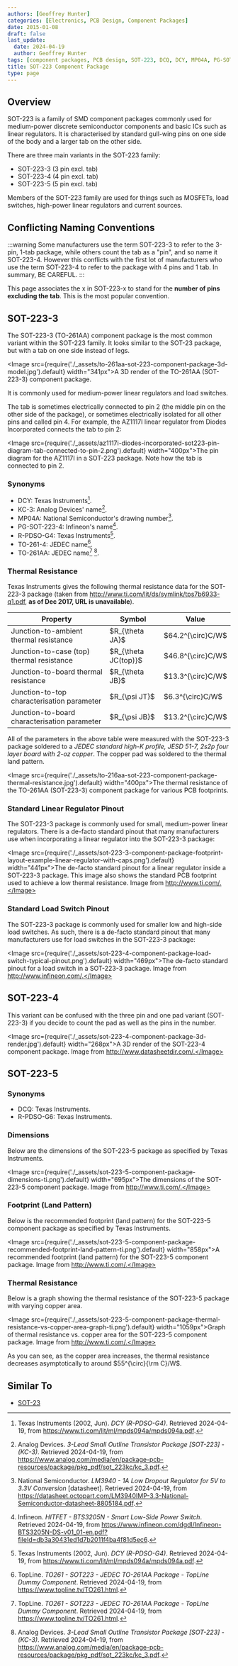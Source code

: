 ```yaml
---
authors: [Geoffrey Hunter]
categories: [Electronics, PCB Design, Component Packages]
date: 2015-01-08
draft: false
last_update:
  date: 2024-04-19
  author: Geoffrey Hunter
tags: [component packages, PCB design, SOT-223, DCQ, DCY, MP04A, PG-SOT-223-4, TO-261-4, R-PDSO-G6, footprint, land pattern, PCBs, dimensions, linear regulator]
title: SOT-223 Component Package
type: page
---
```


## Overview

SOT-223 is a family of SMD component packages commonly used for medium-power discrete semiconductor components and basic ICs such as linear regulators. It is characterised by standard gull-wing pins on one side of the body and a larger tab on the other side.

There are three main variants in the SOT-223 family:

* SOT-223-3 (3 pin excl. tab)
* SOT-223-4 (4 pin excl. tab)
* SOT-223-5 (5 pin excl. tab)

Members of the SOT-223 family are used for things such as MOSFETs, load switches, high-power linear regulators and current sources.

## Conflicting Naming Conventions

:::warning
Some manufacturers use the term SOT-223-3 to refer to the 3-pin, 1-tab package, while others count the tab as a "pin", and so name it SOT-223-4. However this conflicts with the first lot of manufacturers who use the term SOT-223-4 to refer to the package with 4 pins and 1 tab. In summary, BE CAREFUL.
:::

This page associates the x in SOT-223-x to stand for the **number of pins excluding the tab**. This is the most popular convention.

## SOT-223-3

The SOT-223-3 (TO-261AA) component package is the most common variant within the SOT-223 family. It looks similar to the SOT-23 package, but with a tab on one side instead of legs.

<Image src={require('./_assets/to-261aa-sot-223-component-package-3d-model.jpg').default} width="341px">A 3D render of the TO-261AA (SOT-223-3) component package.</Image>

It is commonly used for medium-power linear regulators and load switches.

The tab is sometimes electrically connected to pin 2 (the middle pin on the other side of the package), or sometimes electrically isolated for all other pins and called pin 4. For example, the AZ1117I linear regulator from Diodes Incorporated connects the tab to pin 2:

<Image src={require('./_assets/az1117i-diodes-incorporated-sot223-pin-diagram-tab-connected-to-pin-2.png').default} width="400px">The pin diagram for the AZ1117I in a SOT-223 package. Note how the tab is connected to pin 2.</Image>

### Synonyms

* DCY: Texas Instruments[^ti-sot-223-3].
* KC-3: Analog Devices' name[^analog-devices-sot-223].
* MP04A: National Semiconductor's drawing number[^national-semiconductor-lm3940-ldo-ds].
* PG-SOT-223-4: Infineon's name[^infineon-bts3205n-low-side-power-switch-ds].
* R-PDSO-G4: Texas Instruments[^ti-sot-223-3].
* TO-261-4: JEDEC name[^topline-to261-sot223].
* TO-261AA: JEDEC name[^topline-to261-sot223] [^analog-devices-sot-223].

### Thermal Resistance

Texas Instruments gives the following thermal resistance data for the SOT-223-3 package (taken from http://www.ti.com/lit/ds/symlink/tps7b6933-q1.pdf, **as of Dec 2017, URL is unavailable**).

<table>
  <thead>
    <tr>
      <th style={{ width: '150px' }}>Property</th>
      <th style={{ width: '150px' }}>Symbol</th>
      <th style={{ width: '150px' }}>Value</th>
    </tr>
  </thead>
<tbody >
<tr >
<td >Junction-to-ambient thermal resistance</td>
<td >$R_{\theta JA}$</td>
<td >$64.2^{\circ}C/W$</td>
</tr>
<tr >
<td >Junction-to-case (top) thermal resistance</td>
<td >$R_{\theta JC(top)}$</td>
<td >$46.8^{\circ}C/W$</td>
</tr>
<tr >
<td >Junction-to-board thermal resistance</td>
<td >$R_{\theta JB}$</td>
<td >$13.3^{\circ}C/W$</td>
</tr>
<tr >
<td >Junction-to-top characterisation parameter</td>
<td >$R_{\psi JT}$</td>
<td >$6.3^{\circ}C/W$</td>
</tr>
<tr >
<td >Junction-to-board characterisation parameter</td>
<td >$R_{\psi JB}$</td>
<td >$13.2^{\circ}C/W$</td>
</tr>
</tbody>
</table>

All of the parameters in the above table were measured with the SOT-223-3 package soldered to a _JEDEC standard high-K profile, JESD 51-7, 2s2p four layer board with 2-oz copper_. The copper pad was soldered to the thermal land pattern.

<Image src={require('./_assets/to-216aa-sot-223-component-package-thermal-resistance.jpg').default} width="400px">The thermal resistance of the TO-261AA (SOT-223-3) component package for various PCB footprints.</Image>

### Standard Linear Regulator Pinout

The SOT-223-3 package is commonly used for small, medium-power linear regulators. There is a de-facto standard pinout that many manufacturers use when incorporating a linear regulator into the SOT-223-3 package:

<Image src={require('./_assets/sot-223-3-component-package-footprint-layout-example-linear-regulator-with-caps.png').default} width="441px">The de-facto standard pinout for a linear regulator inside a SOT-223-3 package. This image also shows the standard PCB footprint used to achieve a low thermal resistance. Image from http://www.ti.com/.</Image>

### Standard Load Switch Pinout

The SOT-223-3 package is commonly used for smaller low and high-side load switches. As such, there is a de-facto standard pinout that many manufacturers use for load switches in the SOT-223-3 package:

<Image src={require('./_assets/sot-223-4-component-package-load-switch-typical-pinout.png').default} width="469px">The de-facto standard pinout for a load switch in a SOT-223-3 package. Image from http://www.infineon.com/.</Image>

## SOT-223-4

This variant can be confused with the three pin and one pad variant (SOT-223-3) if you decide to count the pad as well as the pins in the number.

<Image src={require('./_assets/sot-223-4-component-package-3d-render.jpg').default} width="268px">A 3D render of the SOT-223-4 component package. Image from http://www.datasheetdir.com/.</Image>

## SOT-223-5

### Synonyms

* DCQ: Texas Instruments.
* R-PDSO-G6: Texas Instruments.

### Dimensions

Below are the dimensions of the SOT-223-5 package as specified by Texas Instruments.

<Image src={require('./_assets/sot-223-5-component-package-dimensions-ti.png').default} width="695px">The dimensions of the SOT-223-5 component package. Image from http://www.ti.com/.</Image>

### Footprint (Land Pattern)

Below is the recommended footprint (land pattern) for the SOT-223-5 component package as specified by Texas Instruments.

<Image src={require('./_assets/sot-223-5-component-package-recommended-footprint-land-pattern-ti.png').default} width="858px">A recommended footprint (land pattern) for the SOT-223-5 component package. Image from http://www.ti.com/.</Image>

### Thermal Resistance

Below is a graph showing the thermal resistance of the SOT-223-5 package with varying copper area.

<Image src={require('./_assets/sot-223-5-component-package-thermal-resistance-vs-copper-area-graph-ti.png').default} width="1059px">Graph of thermal resistance vs. copper area for the SOT-223-5 component package. Image from http://www.ti.com/.</Image>

As you can see, as the copper area increases, the thermal resistance decreases asymptotically to around $55^{\circ}{\rm C}/W$.

## Similar To

* [SOT-23](/pcb-design/component-packages/sot-23-component-package/)

[^ti-sot-223-3]: Texas Instruments (2002, Jun). _DCY (R-PDSO-G4)_. Retrieved 2024-04-19, from https://www.ti.com/lit/ml/mpds094a/mpds094a.pdf.
[^national-semiconductor-lm3940-ldo-ds]: National Semiconductor. _LM3940 - 1A Low Dropout Regulator for 5V to 3.3V Conversion_ [datasheet]. Retrieved 2024-04-19, from https://datasheet.octopart.com/LM3940IMP-3.3-National-Semiconductor-datasheet-8805184.pdf.
[^infineon-bts3205n-low-side-power-switch-ds]: Infineon. _HITFET - BTS3205N - Smart Low-Side Power Switch_. Retrieved 2024-04-19, from https://www.infineon.com/dgdl/Infineon-BTS3205N-DS-v01_01-en.pdf?fileId=db3a30431ed1d7b2011f4ba4f81d5ec6.
[^topline-to261-sot223]: TopLine. _TO261 - SOT223 - JEDEC TO-261AA Package - TopLine Dummy Component_. Retrieved 2024-04-19, from https://www.topline.tv/TO261.html.
[^analog-devices-sot-223]: Analog Devices. _3-Lead Small Outline Transistor Package [SOT-223] - (KC-3)_. Retrieved 2024-04-19, from https://www.analog.com/media/en/package-pcb-resources/package/pkg_pdf/sot_223kc/kc_3.pdf.
